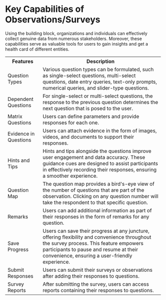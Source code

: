 
# Key Capabilities of Observations/Surveys

Using the <ProductName /> building block, organizations and individuals can effectively collect genuine data from numerous stakeholders. Moreover, these capabilities serve as valuable tools for users to gain insights and get a health card of different entities.

<table>
<tr>
    <th>Features</th>
    <th>Description</th>
</tr>
<tr>
    <td>Question Types</td>
    <td>Various question types can be formulated, such as single-select questions, multi-select questions, date entry queries, text-only prompts, numerical queries, and slider-type questions.</td>
</tr>
<tr>
    <td>Dependent Questions</td>
    <td>For single-select or multi-select questions, the response to the previous question determines the next question that is posed to the user.</td>
</tr>
<tr>
    <td>Matrix Questions</td>
    <td>Users can define parameters and provide responses for each one.</td>
</tr>
<tr>
    <td>Evidence in Questions</td>
    <td>Users can attach evidence in the form of images, videos, and documents to support their responses.</td>
</tr>
<tr>
    <td>Hints and Tips</td>
    <td>Hints and tips alongside the questions improve user engagement and data accuracy. These guidance cues are designed to assist participants in effectively recording their responses, ensuring a smoother experience.</td>
</tr>
<tr>
    <td>Question Map</td>
    <td>The question map provides a bird's-eye view of the number of questions that are part of the observation. Clicking on any question number will take the respondent to that specific question.</td>
</tr>
<tr>
    <td>Remarks</td>
    <td>Users can add additional information as part of their responses in the form of remarks for any question.</td>
</tr>
<tr>
    <td>Save Progress</td>
    <td>Users can save their progress at any juncture, offering flexibility and convenience throughout the survey process. This feature empowers participants to pause and resume at their convenience, ensuring a user-friendly experience.</td>
</tr>
<tr>
    <td>Submit Responses</td>
    <td>Users can submit their surveys or observations after adding their responses to questions.</td>
</tr>
<tr>
    <td>Survey Reports</td>
    <td>After submitting the survey, users can access reports containing their responses to questions.</td>
</tr>
</table>